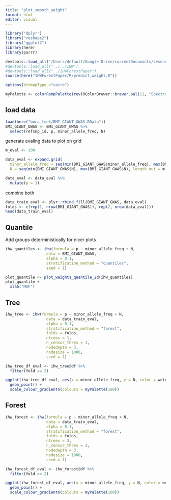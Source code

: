 ```yaml
---
title: "plot_smooth_weight"
format: html
editor: visual
---
```


```r
library("dplyr")
library("reshape2")
library("ggplot2")
library(here)
library(purrr)

devtools::load_all("/Users/default/Google Drive/currentDocumants/research/2022_IHW-Forest/Code/IHW")
#devtools::load_all("../../IHW")
#devtools::load_all("../IHWForestPaper")
source(here("IHWForestPaper/R/predict_weight.R"))

options(bitmapType ="cairo")
```

```r
myPalette <- colorRampPalette(rev(RColorBrewer::brewer.pal(11, "Spectral")))
```

## load data

```r
load(here("boca_leek/BMI_GIANT_GWAS.RData"))
BMI_GIANT_GWAS <- BMI_GIANT_GWAS %>%
  select(refsnp_id, p, minor_allele_freq, N)
```

generate evaling data to plot on grid

```r
m_eval <- 100

data_eval <- expand.grid(
  minor_allele_freq = seq(min(BMI_GIANT_GWAS$minor_allele_freq), max(BMI_GIANT_GWAS$minor_allele_freq), length.out = m_eval),
  N = seq(min(BMI_GIANT_GWAS$N), max(BMI_GIANT_GWAS$N), length.out = m_eval))

data_eval <- data_eval %>%
  mutate(p = 1)
```

combine both

```r
data_train_eval <- plyr::rbind.fill(BMI_GIANT_GWAS, data_eval)
folds <- c(rep(1, nrow(BMI_GIANT_GWAS)), rep(2, nrow(data_eval)))
head(data_train_eval)
```

## Quantile

Add groups deterministically for nicer plots

```r
ihw_quantiles <- ihw(formula = p ~ minor_allele_freq + N, 
                  data = BMI_GIANT_GWAS, 
                  alpha = 0.1, 
                  stratification_method = "quantiles", 
                  seed = 1)
```

```r
plot_quantile <- plot_weights_quantile_2d(ihw_quantiles)
plot_quantile +
  xlab("MAF") 
```

## Tree

```r
ihw_tree <- ihw(formula = p ~ minor_allele_freq + N, 
                  data = data_train_eval, 
                  alpha = 0.1, 
                  stratification_method = "forest", 
                  folds = folds, 
                  ntrees = 1, 
                  n_censor_thres = 1, 
                  nodedepth = 3, 
                  nodesize = 1000, 
                  seed = 1)

ihw_tree_df_eval <- ihw_tree@df %>%
  filter(fold == 2)
```

```r
ggplot(ihw_tree_df_eval, aes(x = minor_allele_freq, y = N, color = weight))+
  geom_point() +
  scale_colour_gradientn(colours = myPalette(100))
```

## Forest

```r
ihw_forest <- ihw(formula = p ~ minor_allele_freq + N, 
                  data = data_train_eval, 
                  alpha = 0.1, 
                  stratification_method = "forest", 
                  folds = folds, 
                  ntrees = 3, 
                  n_censor_thres = 3, 
                  nodedepth = 3, 
                  nodesize = 1000, 
                  seed = 1)

ihw_forest_df_eval <- ihw_forest@df %>%
  filter(fold == 2)
```

```r
ggplot(ihw_forest_df_eval, aes(x = minor_allele_freq, y = N, color = weight))+
  geom_point() +
  scale_colour_gradientn(colours = myPalette(100))
```
